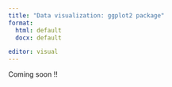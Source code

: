 ```yaml
---
title: "Data visualization: ggplot2 package"
format: 
  html: default
  docx: default

editor: visual
---
```


Coming soon !!